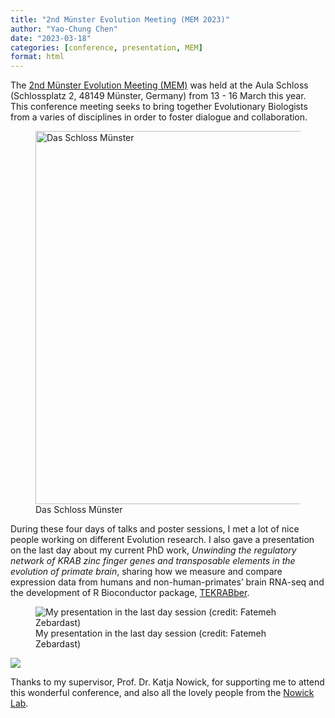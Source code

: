 ```yaml
---
title: "2nd Münster Evolution Meeting (MEM 2023)"
author: "Yao-Chung Chen"
date: "2023-03-18"
categories: [conference, presentation, MEM]
format: html
---
```


The [2nd Münster Evolution Meeting (MEM)](https://www.uni-muenster.de/Evolution/MEM/main.shtml) was held at the Aula Schloss (Schlossplatz 2, 48149 Münster, Germany) from 13 - 16 March this year. This conference meeting seeks to bring together Evolutionary Biologists from a varies of disciplines in order to foster dialogue and collaboration.

![Das Schloss Münster](img/IMG_2168.jpg){fig-align="center" width="597"}

During these four days of talks and poster sessions, I met a lot of nice people working on different Evolution research. I also gave a presentation on the last day about my current PhD work, *Unwinding the regulatory network of KRAB zinc finger genes and transposable elements in the evolution of primate brain*, sharing how we measure and compare expression data from humans and non-human-primates' brain RNA-seq and the development of R Bioconductor package, [TEKRABber](http://www.bioconductor.org/packages/release/bioc/html/TEKRABber.html).

![My presentation in the last day session (credit: Fatemeh Zebardast)](img/presentation.jpg){fig-align="center"}

![](img/IMG_2370.jpg)

Thanks to my supervisor, Prof. Dr. Katja Nowick, for supporting me to attend this wonderful conference, and also all the lovely people from the [Nowick Lab](http://nowicklab.info/).
